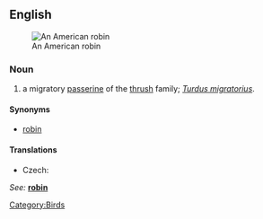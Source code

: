 ==English==
[[Image:American Robin 2006.jpg|thumb|An American robin]]

===Noun===
{{en-noun|sg=[[American]] [[robin]]}}
<!-- copied from Wikipedia -->

# a migratory [[passerine]] of the [[thrush]] family; ''[[Turdus migratorius]]''.

====Synonyms====
*[[robin]]

====Translations====
* Czech: {{t-|cs|drozd  stěhovavý}}

{{top}}
''See: '' '''[[robin]]'''
{{bottom}}

[[Category:Birds]]
